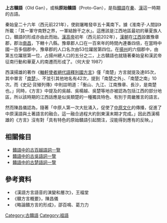 {{Infobox language
|name=上古贛語
|altname=原始贛語
|states=古[[華夏|華夏]]
|era=[[秦汉|秦汉]]
|familycolor = Sino-Tibetan
|fam1=[[漢藏語系|漢藏語系]]
|fam2=[[漢白語族|漢白語族]]
|iso3=och
|linglist=och
|notice=
}}

'''上古贛語'''（Old Gan），或稱'''原始贛語'''（Proto-Gan），是指[[贛語|贛語]]在[[秦朝|秦]]、[[漢朝|漢]]這一時期的古語。

秦始皇二十六年（西元前221年），使尉屠睢發卒五十萬南下。據《淮南子·人間訓》所載：「其一軍守南野之界，一軍結餘干之水」。這應該是江西地區最初的華夏族人口，贛語的形成亦由此而始。[[漢高帝|漢高帝]]初年（西元前202年），[[漢朝|漢朝]]在[[江西|江西]]設置豫章郡，郡治[[南昌|南昌]]，下轄十八縣。豫章郡人口在一百來年的時間內連番四倍，在當時中國一百多個郡中，豫章郡的人口名次由53位躍居第四位。在[[揚州_(古代)|揚州]]的六個郡中，由第五位躍居第一位，占揚州總人口的五分之二，上古贛語也就隨著秦始皇和漢武帝征南行動和華夏人的南遷而形成了。（何大安 1987）

西漢揚雄的著作《[[方言_(著作)|輶軒使者絕代語釋別國方言]]》僅「南楚」方言就提及達85次，其中單言「[[楚國|南楚]]」、不並引其他地名有42次，提到「南楚之外」、「南楚之南」10次。而《史記·貨殖列傳》中則註明道：「衡山、九江、江南豫章、長沙，是南楚也。」同時，《方言》中提及的吳越、吳楊越、吳楚等地亦被認為包括江西的部分地區，所以該時期的江西話應是似吳類楚的一種獨具特色、有別于周畿雅言的語言。

然而陳昌儀認為，隨著「中原人第一次大批涌入，促使了[[中原文化|中原文化]]的傳播，促進了中原漢語與土著語言的融合。這一融合過程大約到東漢末期才完成。」因此西漢楊雄的《方言》沒有對「具有特色的原始贛語引起關注，沒能得到應有的反映。」

== 相關條目 ==
*[[贛語中的古百越語詞一覽|贛語中的古百越語詞一覽]]
*[[贛語中的古吳語詞一覽|贛語中的古吳語詞一覽]]
*[[贛語中的古楚語詞一覽|贛語中的古楚語詞一覽]]

== 參考資料 ==
*《漢語方言語音的演變和層次》，王福堂
*《贛方言概要》，陳昌儀
*《略論贛方言的形成》，邵百鳴、葛力力

{{贛語}}
{{漢語音韻學}}

[[Category:古贛語|Category:古贛語]]
[[Category:祖語|Category:祖語]]